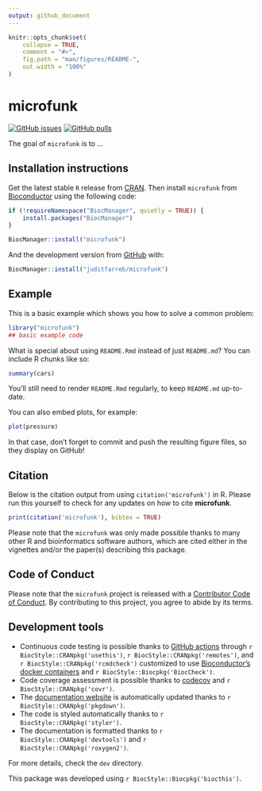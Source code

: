 ```yaml
---
output: github_document
---
```


<!-- README.md is generated from README.Rmd. Please edit that file -->

```r
knitr::opts_chunk$set(
    collapse = TRUE,
    comment = "#>",
    fig.path = "man/figures/README-",
    out.width = "100%"
)
```

# microfunk

<!-- badges: start -->
[![GitHub issues](https://img.shields.io/github/issues/MicrobialGenomics-IrsicaixaOrg/microfunk)](https://github.com/MicrobialGenomics-IrsicaixaOrg/microfunk/issues)
[![GitHub pulls](https://img.shields.io/github/issues-pr/MicrobialGenomics-IrsicaixaOrg/microfunk)](https://github.com/MicrobialGenomics-IrsicaixaOrg/microfunk/pulls)
<!-- badges: end -->

The goal of `microfunk` is to ...

## Installation instructions

Get the latest stable `R` release from [CRAN](http://cran.r-project.org/). Then install `microfunk` from [Bioconductor](http://bioconductor.org/) using the following code:

```r
if (!requireNamespace("BiocManager", quietly = TRUE)) {
    install.packages("BiocManager")
}

BiocManager::install("microfunk")
```

And the development version from [GitHub](https://github.com/juditfarreb/microfunk) with:

```r
BiocManager::install("juditfarreb/microfunk")
```
## Example

This is a basic example which shows you how to solve a common problem:

```r
library("microfunk")
## basic example code
```

What is special about using `README.Rmd` instead of just `README.md`? You can include R chunks like so:

```r
summary(cars)
```

You'll still need to render `README.Rmd` regularly, to keep `README.md` up-to-date.

You can also embed plots, for example:

```r
plot(pressure)
```

In that case, don't forget to commit and push the resulting figure files, so they display on GitHub!

## Citation

Below is the citation output from using `citation('microfunk')` in R. Please
run this yourself to check for any updates on how to cite __microfunk__.

```r
print(citation('microfunk'), bibtex = TRUE)
```

Please note that the `microfunk` was only made possible thanks to many other R and bioinformatics software authors, which are cited either in the vignettes and/or the paper(s) describing this package.

## Code of Conduct

Please note that the `microfunk` project is released with a [Contributor Code of Conduct](http://bioconductor.org/about/code-of-conduct/). By contributing to this project, you agree to abide by its terms.

## Development tools

* Continuous code testing is possible thanks to [GitHub actions](https://www.tidyverse.org/blog/2020/04/usethis-1-6-0/)  through `r BiocStyle::CRANpkg('usethis')`, `r BiocStyle::CRANpkg('remotes')`, and `r BiocStyle::CRANpkg('rcmdcheck')` customized to use [Bioconductor's docker containers](https://www.bioconductor.org/help/docker/) and `r BiocStyle::Biocpkg('BiocCheck')`.
* Code coverage assessment is possible thanks to [codecov](https://codecov.io/gh) and `r BiocStyle::CRANpkg('covr')`.
* The [documentation website](http://juditfarreb.github.io/microfunk) is automatically updated thanks to `r BiocStyle::CRANpkg('pkgdown')`.
* The code is styled automatically thanks to `r BiocStyle::CRANpkg('styler')`.
* The documentation is formatted thanks to `r BiocStyle::CRANpkg('devtools')` and `r BiocStyle::CRANpkg('roxygen2')`.

For more details, check the `dev` directory.

This package was developed using `r BiocStyle::Biocpkg('biocthis')`.


